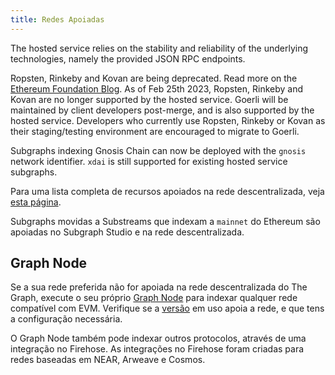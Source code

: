 ```yaml
---
title: Redes Apoiadas
---
```



<SupportedNetworksTable networks={props.networks} />

The hosted service relies on the stability and reliability of the underlying technologies, namely the provided JSON RPC endpoints.

Ropsten, Rinkeby and Kovan are being deprecated. Read more on the [Ethereum Foundation Blog](https://blog.ethereum.org/2022/06/21/testnet-deprecation). As of Feb 25th 2023, Ropsten, Rinkeby and Kovan are no longer supported by the hosted service. Goerli will be maintained by client developers post-merge, and is also supported by the hosted service. Developers who currently use Ropsten, Rinkeby or Kovan as their staging/testing environment are encouraged to migrate to Goerli.

Subgraphs indexing Gnosis Chain can now be deployed with the `gnosis` network identifier. `xdai` is still supported for existing hosted service subgraphs.

Para uma lista completa de recursos apoiados na rede descentralizada, veja [esta página](https://github.com/graphprotocol/indexer/blob/main/docs/feature-support-matrix.md).

Subgraphs movidas a Substreams que indexam a `mainnet` do Ethereum são apoiadas no Subgraph Studio e na rede descentralizada.

## Graph Node

Se a sua rede preferida não for apoiada na rede descentralizada do The Graph, execute o seu próprio [Graph Node](https://github.com/graphprotocol/graph-node) para indexar qualquer rede compatível com EVM. Verifique se a [versão](https://github.com/graphprotocol/graph-node/releases) em uso apoia a rede, e que tens a configuração necessária.

O Graph Node também pode indexar outros protocolos, através de uma integração no Firehose. As integrações no Firehose foram criadas para redes baseadas em NEAR, Arweave e Cosmos.
